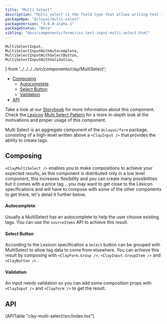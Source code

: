 ```yaml
---
title: "Multi Select"
description: "Multi select is the field type that allows writing text to create “tags” that are represented in the shape of labels."
packageNpm: "@clayui/multi-select"
packageVersion: "3.0.0-alpha.1"
packageStatus: "Beta"
sibling: "docs/components/forms/css-text-input-multi-select.html"
---
```


	MultiSelectInput,
	MultiSelectInputWithAutocomplete,
	MultiSelectInputWithSelectButton,
	MultiSelectInputWithValidation,
} from '../../../../src/components/clay/MultiSelect';

<div class="nav-toc-absolute">
<div class="nav-toc">

- [Composing](#composing)
  - [Autocomplete](#autocomplete)
  - [Select Button](#select-button)
  - [Validation](#validation)
- [API](#api)

</div>
</div>

<div class="clay-site-alert alert alert-warning">
   Take a look at our <a href="https://storybook.clayui.com/?path=/story/components-clayform--inputwithmultiselect">Storybook</a> for more information about this component.
</div>

<div class="clay-site-alert alert alert-info">
	Check the <a href="https://liferay.design/lexicon">Lexicon</a> <a href="https://liferay.design/lexicon/core-components/forms/selector/">Multi Select Pattern</a> for a more in-depth look at the motivations and proper usage of this component.
</div>

Multi Select is an aggregate component of the `@clayui/form` package, consisting of a high-level written above a `<ClayInput />` that provides the ability to create tags.

<MultiSelectInput />

## Composing

`<ClayMultiSelect />` enables you to make compositions to achieve your expected results, as this component is distributed only in a low level component, this increases flexibility and you can create many possibilities but it comes with a price tag... you may want to get close to the Lexicon specifications and will have to compose with some of the other components to get there, let's detail it further below.

#### Autocomplete

Usually a MultiSelect has an autocomplete to help the user choose existing tags. You can use the `sourceItems` API to achieve this result.

<MultiSelectInputWithAutocomplete />

#### Select Button

According to the Lexicon specification a `Select` button can be grouped with MultiSelect to allow tag data to come from elsewhere. You can achieve this result by composing with `<ClayForm.Group />`, `<ClayInput.GroupItem />` and `<ClayButton />` .

<MultiSelectInputWithSelectButton />

#### Validation

An input needs validation so you can add some composition props with `<ClayInput />` and `<ClayForm />` to get the result.

<MultiSelectInputWithValidation />

## API

<div>
	[APITable "clay-multi-select/src/index.tsx"]
</div>
